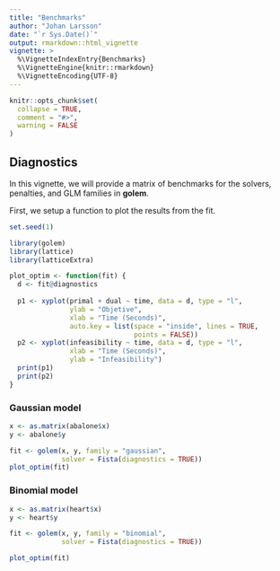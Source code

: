```yaml
---
title: "Benchmarks"
author: "Johan Larsson"
date: "`r Sys.Date()`"
output: rmarkdown::html_vignette
vignette: >
  %\VignetteIndexEntry{Benchmarks}
  %\VignetteEngine{knitr::rmarkdown}
  %\VignetteEncoding{UTF-8}
---
```


```r
knitr::opts_chunk$set(
  collapse = TRUE,
  comment = "#>",
  warning = FALSE
)
```

## Diagnostics

In this vignette, we will provide a matrix of benchmarks for the
solvers, penalties, and GLM families in **golem**.

First, we setup a function to plot the results from the fit.

```r
set.seed(1)

library(golem)
library(lattice)
library(latticeExtra)

plot_optim <- function(fit) {
  d <- fit@diagnostics
  
  p1 <- xyplot(primal + dual ~ time, data = d, type = "l", 
               ylab = "Objetive",
               xlab = "Time (Seconds)", 
               auto.key = list(space = "inside", lines = TRUE,
                               points = FALSE))
  p2 <- xyplot(infeasibility ~ time, data = d, type = "l", 
               xlab = "Time (Seconds)",
               ylab = "Infeasibility")
  print(p1)
  print(p2)
}
```

### Gaussian model

```r
x <- as.matrix(abalone$x)
y <- abalone$y

fit <- golem(x, y, family = "gaussian",
             solver = Fista(diagnostics = TRUE))
plot_optim(fit)
```

### Binomial model

```r
x <- as.matrix(heart$x)
y <- heart$y

fit <- golem(x, y, family = "binomial",
             solver = Fista(diagnostics = TRUE))

plot_optim(fit)
```


